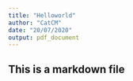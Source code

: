 ```yaml
---
title: "Helloworld"
author: "CatCM"
date: "20/07/2020"
output: pdf_document
---
```


## This is a markdown file

